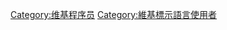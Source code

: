 {{Babel program|haskell|Haskell|zero=0}}

[[Category:维基程序员|Category:维基程序员]]

[[Category:維基標示語言使用者|Category:維基標示語言使用者]]